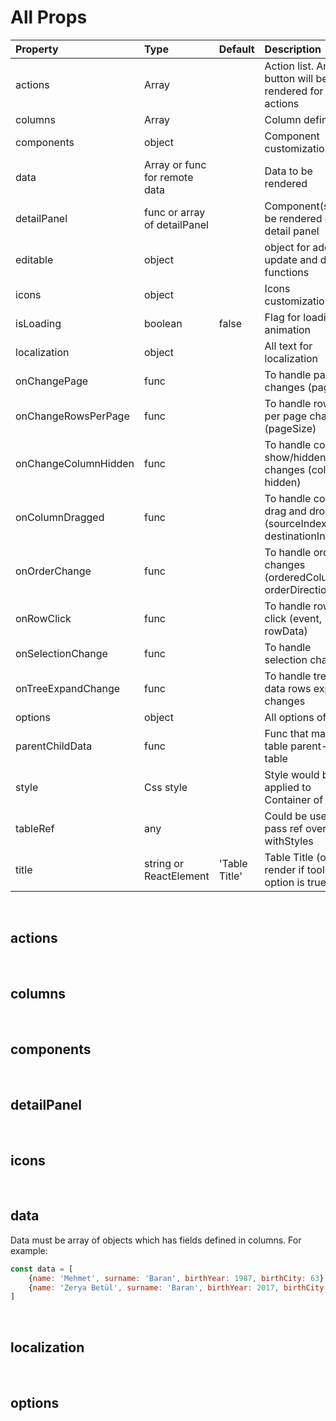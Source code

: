 

# All Props

| Property              | Type                            | Default           | Description                                                       |
|:----------------------|:--------------------------------|:------------------|:------------------------------------------------------------------|
| actions               | Array                           |                   | Action list. An icon button will be rendered for each actions     |
| columns               | Array                           |                   | Column definitions                                                |
| components            | object                          |                   | Component customization                                           |
| data                  | Array or func for remote data   |                   | Data to be rendered                                               |
| detailPanel           | func or array of detailPanel    |                   | Component(s) to be rendered on detail panel                       |
| editable              | object                          |                   | object for add, update and delete functions                       |
| icons                 | object                          |                   | Icons customization                                               |
| isLoading             | boolean                         | false             | Flag for loading animation                                        |
| localization          | object                          |                   | All text for localization                                         |
| onChangePage          | func                            |                   | To handle page changes (page)                                     |
| onChangeRowsPerPage   | func                            |                   | To handle rows per page changes (pageSize)                        |
| onChangeColumnHidden  | func                            |                   | To handle column show/hidden changes (column, hidden)             |
| onColumnDragged  	| func                            |                   | To handle column drag and drops (sourceIndex, destinationIndex)   |
| onOrderChange         | func                            |                   | To handle order changes (orderedColumnId, orderDirection)         |
| onRowClick            | func                            |                   | To handle row click (event, rowData)                              |
| onSelectionChange     | func                            |                   | To handle selection changes                                       |
| onTreeExpandChange    | func                            |                   | To handle tree data rows expand changes                           |
| options               | object                          |                   | All options of table                                              |
| parentChildData       | func                            |                   | Func that makes table parent-child table                          |
| style                 | Css style                       |                   | Style would be applied to Container of table                      |
| tableRef              | any                             |                   | Could be use to pass ref over withStyles                          |
| title                 | string or ReactElement          | 'Table Title'     | Table Title (only render if toolbar option is true                |

<br/>

## actions

<Actions/><br/>

## columns

<Columns/><br/>

## components

<Components/><br/>

## detailPanel

<DetailPanel/><br/>

## icons

<Icons/><br/>

## data

Data must be array of objects which has fields defined in columns. For example:

```js
const data = [
    {name: 'Mehmet', surname: 'Baran', birthYear: 1987, birthCity: 63},
    {name: 'Zerya Betül', surname: 'Baran', birthYear: 2017, birthCity: 34},
]

```

<br/>

## localization

<Localization/><br/>

## options

<Options/><br/>


